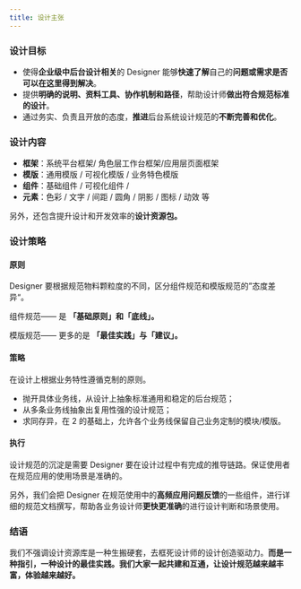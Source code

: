```yaml
---
title: 设计主张
---
```


<!--
  这个文件是从语雀文档同步生成的，请不要手动修改
  语雀文档地址 https://www.yuque.com/hema-fe/rex-design/proposition
  同步时间：2021-04-29 20:50:10
-->

### 设计目标

- 使得**企业级中后台设计相关**的 Designer 能够**快速了解**自己的**问题或需求是否可以在这里得到解决**。
- 提供**明确的说明、资料工具、协作机制和路径**，帮助设计师**做出符合规范标准的设计**。
- 通过务实、负责且开放的态度，**推进**后台系统设计规范的**不断完善和优化**。

### 设计内容

- **框架**：系统平台框架/ 角色层工作台框架/应用层页面框架
- **模版**：通用模版 / 可视化模版 / 业务特色模版
- **组件**：基础组件 / 可视化组件 /
- **元素**：色彩 / 文字 / 间距 / 圆角 / 阴影 / 图标 / 动效 等

另外，还包含提升设计和开发效率的**设计资源包。**

### 设计策略

#### 原则

Designer 要根据规范物料颗粒度的不同，区分组件规范和模版规范的”态度差异“。

组件规范—— 是 **「基础原则」和「底线」。**

模版规范—— 更多的是 **「最佳实践」与「建议」。**

#### 策略

在设计上根据业务特性遵循克制的原则。

- 抛开具体业务线，从设计上抽象标准通用和稳定的后台规范；
- 从多条业务线抽象出复用性强的设计规范；
- 求同存异，在 2 的基础上，允许各个业务线保留自己业务定制的模块/模版。

#### 执行

设计规范的沉淀是需要 Designer 要在设计过程中有完成的推导链路。保证使用者在规范应用的使用场景是准确的。

另外，我们会把 Designer 在规范使用中的**高频应用问题反馈**的一些组件，进行详细的规范文档撰写，帮助各业务设计师**更快更准确**的进行设计判断和场景使用。

### 结语

我们不强调设计资源库是一种生搬硬套，去框死设计师的设计创造驱动力。**而是一种指引，一种设计的最佳实践。我们大家一起共建和互通，让设计规范越来越丰富，体验越来越好。**
